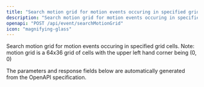 ```yaml
---
title: "Search motion grid for motion events occuring in specified grid cells"
description: "Search motion grid for motion events occuring in specified grid cells. Note: motion grid is a 64x36 grid of cells with the upper left hand corner being (0, 0)"
openapi: "POST /api/event/searchMotionGrid"
icon: "magnifying-glass"
---
```


Search motion grid for motion events occuring in specified grid cells. Note: motion grid is a 64x36 grid of cells with the upper left hand corner being (0, 0)

<Note>
The parameters and response fields below are automatically generated from the OpenAPI specification.
</Note>
